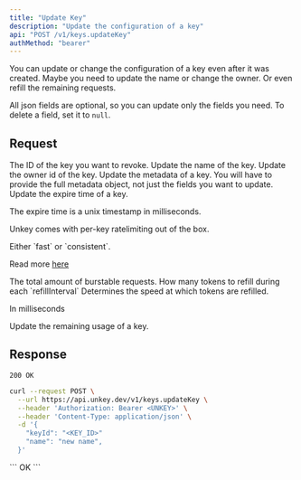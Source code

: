 ```yaml
---
title: "Update Key"
description: "Update the configuration of a key"
api: "POST /v1/keys.updateKey"
authMethod: "bearer"
---
```


You can update or change the configuration of a key even after it was created. Maybe you need to update the name or change the owner.
Or even refill the remaining requests.

All json fields are optional, so you can update only the fields you need.
To delete a field, set it to `null`.

## Request

<ParamField body="keyId" type="string" required>
  The ID of the key you want to revoke.
</ParamField>

<ParamField body="name" type="string | null">
  Update the name of the key.
</ParamField>

<ParamField body="ownerId" type="string | null">
  Update the owner id of the key.
</ParamField>

<ParamField body="meta" type="JSON | null">
  Update the metadata of a key. You will have to provide the full metadata
  object, not just the fields you want to update.
</ParamField>

<ParamField body="expires" type="int | null">
  Update the expire time of a key.

The expire time is a unix timestamp in milliseconds.

</ParamField>

<ParamField body="ratelimit" type="Object | null" >

Unkey comes with per-key ratelimiting out of the box.

  <Expandable title="properties">

  <ParamField body="type" type="string" required>
  Either `fast` or `consistent`.

Read more [here](/features/ratelimiting)

  </ParamField>
  <ParamField body="limit" type="int" required>
  The total amount of burstable requests.

  </ParamField>
  <ParamField body="refillRate" type="int" required>
  How many tokens to refill during each `refillInterval`
  </ParamField>
  <ParamField body="refillInterval" type="int" required>
  Determines the speed at which tokens are refilled.

In milliseconds

  </ParamField>
 </Expandable>
</ParamField>

<ParamField body="remaining" type="int | null">
  Update the remaining usage of a key.

</ParamField>

## Response

`200 OK`

<RequestExample>

```sh
curl --request POST \
  --url https://api.unkey.dev/v1/keys.updateKey \
  --header 'Authorization: Bearer <UNKEY>' \
  --header 'Content-Type: application/json' \
  -d '{
    "keyId": "<KEY_ID>"
    "name": "new name",
  }'
```

</RequestExample>

<ResponseExample>
```
OK
```

</ResponseExample>
